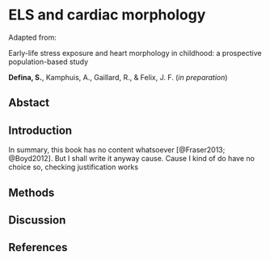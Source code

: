 
# ELS and cardiac morphology {#sec-chapter4}

Adapted from:

::: {.manuscript-title}
Early-life stress exposure and heart morphology in childhood: a prospective population-based study
:::

::: {.manuscript-authors} 
**Defina, S.**, Kamphuis, A., Gaillard, R., & Felix, J. F. (*in preparation*)
:::

## Abstact {.unnumbered}

## Introduction

In summary, this book has no content whatsoever [@Fraser2013; @Boyd2012]. But I shall write it anyway cause. Cause I kind of do have no choice so, checking justification works

## Methods

## Discussion

## References {.unnumbered}